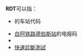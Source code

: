 {{selfref|您可能想访问[[Wikipedia:铁路系统标示|Wikipedia:铁路系统标示]]（[[Wikipedia:捷徑|快捷方式]]为[[WP:RDT|WP:RDT]]）或[[Wikipedia:铁路系统标示/图标列表|Wikipedia:铁路系统标示/图标列表]]。}}
'''RDT'''可以指：
*{{link-en|拉德雷特站|Radlett railway station}}的车站代码
*[[白阿铁路|白阿铁路]][[德伯斯站|德伯斯站]]的电报码
*{{link-en|远程数据传输|Remote data transmission}}
*[[快速診斷測試|快速診斷測試]]

{{disambig|cat=三字拉丁字母縮寫消歧義}}
